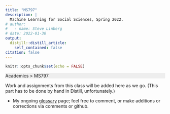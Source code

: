 ```yaml
---
title: "MS797"
description: |
  Machine Learning for Social Sciences, Spring 2022.
# author:
#   - name: Steve Linberg
# date: 2022-01-30
output:
  distill::distill_article:
    self_contained: false
citation: false
---
```



```r
knitr::opts_chunk$set(echo = FALSE)
```

<p style="background: #eee">
Academics &gt; MS797
</p>

Work and assignments from this class will be added here as we go. (This part has to be done by hand in Distill, unfortunately.)

- My ongoing [glossary](../ms797-glossary/index.html) page; feel free to comment, or make additions or corrections via comments or github.
